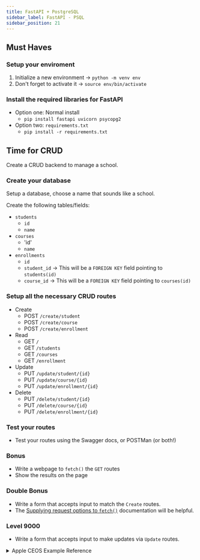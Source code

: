 ```yaml
---
title: FastAPI + PostgreSQL
sidebar_label: FastAPI - PSQL
sidebar_position: 21
---
```


## Must Haves

### Setup your enviroment

1. Initialize a new environment -> `python -m venv env`
2. Don't forget to activate it  -> `source env/bin/activate`

### Install the required libraries for FastAPI

- Option one: Normal install
  - `pip install fastapi uvicorn psycopg2`
- Option two: `requirements.txt`
  - `pip install -r requirements.txt`

## Time for CRUD

Create a CRUD backend to manage a school.

### Create your database

Setup a database, choose a name that sounds like a school.

Create the following tables/fields:

- `students`
  - `id`
  - `name`
- `courses`
  - 'id'
  - `name`
- `enrollments`
  - `id`
  - `student_id` -> This will be a `FOREIGN KEY` field pointing to `students(id)`
  - `course_id`  -> This will be a `FOREIGN KEY` field pointing to `courses(id)`

### Setup all the necessary CRUD routes

- Create
  - POST `/create/student`
  - POST `/create/course`
  - POST `/create/enrollment`
- Read
  - GET `/`
  - GET `/students`
  - GET `/courses`
  - GET `/enrollment`
- Update
  - PUT `/update/student/{id}`
  - PUT `/update/course/{id}`
  - PUT `/update/enrollment/{id}`
- Delete
  - PUT `/delete/student/{id}`
  - PUT `/delete/course/{id}`
  - PUT `/delete/enrollment/{id}`

### Test your routes

- Test your routes using the Swagger docs, or POSTMan (or both!)

### Bonus

- Write a webpage to `fetch()` the `GET` routes
- Show the results on the page

### Double Bonus

- Write a form that accepts input to match the `Create` routes.
- The [Supplying request options to `fetch()`](https://developer.mozilla.org/en-US/docs/Web/API/Fetch_API/Using_Fetch#supplying_request_options) documentation will be helpful.

### Level 9000

- Write a form that accepts input to make updates via `Update` routes.

<details>
<summary>Apple CEOS Example Reference</summary>

```python
# db_connect.py
from sqlalchemy import create_engine
from sqlalchemy.engine import URL
from sqlalchemy.orm import sessionmaker


url = URL.create(
    drivername="postgresql",
    username=[your username],
    password=[your password, or empty string],
    host="localhost",
    database=[your database name],
    port=5432
)

engine = create_engine(url)
Session = sessionmaker(bind=engine)
session = Session()

# models.py
from sqlalchemy import Column, Integer, String, Boolean
from sqlalchemy.orm import declarative_base
from db_connect import engine

Base = declarative_base()

class CEOS(Base):
    __tablename__ = "apple_ceos"

    id = Column(Integer, primary_key=True)
    name = Column(String)
    slug = Column(String)
    year = Column(Integer)


Base.metadata.create_all(engine)

# main
from fastapi import FastAPI
from fastapi.middleware.cors import CORSMiddleware

# Import our tools
# This is the database connection file
from db_connect import session

# These are our models
from models import CEO

app = FastAPI()

# Setup our origins...
# ...for now it's just our local environments
origins = [
    "http://localhost",
    "http://localhost:3000",
]

# Add the CORS middleware...
# ...this will pass the proper CORS headers
# https://fastapi.tiangolo.com/tutorial/middleware/
# https://fastapi.tiangolo.com/tutorial/cors/
app.add_middleware(
    CORSMiddleware,
    allow_origins=origins,
    allow_credentials=True,
    allow_methods=["*"],
    allow_headers=["*"],
)

@app.get("/")
def home():
    return {"message": "Root Route"}

# C
@app.post("/create")
async def create_ceo(name: str, slug: str, year: int):
    ceo = CEO(name=name, slug=slug, year=year)
    session.add(ceo)
    session.commit()
    return {"CEO added": ceo.name}

# R
@app.get('/ceos')
def get_ceos():
    ceos = session.query(CEO)
    return ceos.all()


@app.get('/ceos/{slug}')
def get_ceos(slug: str):
    # This will return any value that matches the slug
    ceo = session.query(CEO).filter(CEO.slug == slug)
    # This will return a single record
    return ceo.one()

# U
@app.put('/ceos/{id}/update')
async def update_ceo(id: int, name: str = None, slug: str = None, year: int = None):
    ceo = session.query(CEO).filter(CEO.id == id).first()
    if ceo is not None:
        if name:
            ceo.name = name
        if slug:
            ceo.slug = slug
        if year:
            ceo.year = year
        session.add(ceo)
        session.commit()
        return {"Updated CEO": ceo.name}
    else:
        return {"message": "User ID not found"}

# D
@app.delete('/ceos/{id}/delete')
async def remove_ceo(id: int):
    ceo = session.query(CEO).filter(CEO.id == id).first()
    if ceo is not None:
        session.delete(ceo)
        session.commit()
        return {"Deleted CEO": ceo.name}
    else:
        return {"message": "User ID not found"}

# Use this command to run the api locally
# uvicorn main:app --reload
```
</details>